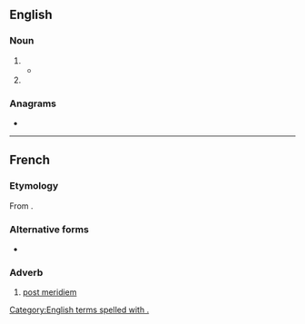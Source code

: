 {{also|㏘|p. m.|p.m.|pm|.pm|P. M.|P.M.|PM|Pm}}
==English==

===Noun===
{{en-noun|?}}

# {{alternative spelling of|en|p.m.}}
#* {{quote-book
|en
|year=1896
|author=Alex Armstrong
|title=In a Mule Litter to the Tomb of Confucius
|url=https://archive.org/details/inmulelittertoto00armsiala/
|publisher=James Nisbet & Co.
|OCLC=2887997
|page=5
|pageurl=https://archive.org/details/inmulelittertoto00armsiala/page/5/
|text=We left Chefoo at 2.30 '''P.M.''' on Monday, 15th December, and had a pretty rough bit of road immediately after we started. Going up a steep pass, almost due south of Temple Hill, made the mules blow in a most unsatisfactory manner.}}
# {{alternative spelling of|en|PM}}

===Anagrams===
* {{anagrams|en|a=mp|MP|Mp|mp}}

[[Category:English terms spelled with .]]

----

==French==

===Etymology===
From {{etyl|la|fr}} {{m|la|post meridiem}}.

===Alternative forms===
* {{alt|fr|PM|P. M.}}

===Adverb===
{{fr-adv}}

# [[post meridiem]]
#: {{ant|fr|A.M.}}
